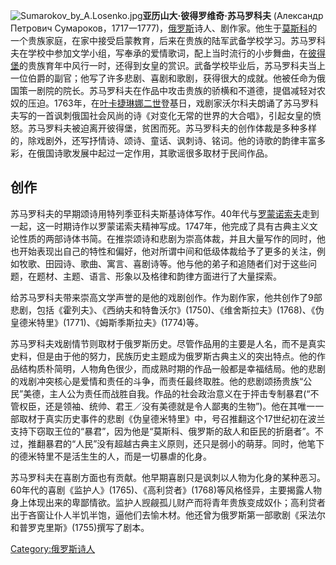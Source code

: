 [[File:Sumarokov_by_A.Losenko.jpg|right]]'''亚历山大·彼得罗维奇·苏马罗科夫'''  (Александр Петрович Сумароков，1717一1777)，[[俄罗斯|俄罗斯]]诗人、剧作家。他生于[[莫斯科|莫斯科]]的一个贵族家庭，在家中接受启蒙教育，后来在贵族的陆军武备学校学习。苏马罗科夫在学校中参加文学小组，写奉承的爱情歌词，配上当时流行的小步舞曲，在[[彼得堡|彼得堡]]的贵族育年中风行一时，还得到女皇的赏识。武备学校毕业后，苏马罗科夫当上一位伯爵的副官；他写了许多悲剧、喜剧和歌剧，获得很大的成就。他被任命为俄国策一剧院的院长。苏马罗科夫在作品中攻击贵族的骄横和不道德，提倡减轻对农奴的压迫。1763年，在[[叶卡捷琳娜二世|叶卡捷琳娜二世]]登基日，戏剧家沃尔科夫朗诵了苏马罗科夫写的一首讽刺俄国社会风尚的诗《对变化无常的世界的大合唱》，引起女皇的愤怒。苏马罗料夫被迫离开彼得堡，贫困而死。苏马罗科夫的创作体裁是多种多样的，除戏剧外，还写抒情诗、颂诗、童话、讽刺诗、铭词。他的诗歌的韵律丰富多彩，在俄国诗歌发展中起过一定作用，其歌谣很多取材于民间作品。

==创作==
苏马罗科夫的早期颂诗用特列季亚科夫斯基诗体写作。40年代与[[罗蒙诺索夫|罗蒙诺索夫]]走到一起，这一时期诗作以罗蒙诺索夫精神写成。1747年，他完成了具有古典主义文论性质的两部诗体书简。在推崇颂诗和悲剧为崇高体裁，并且大量写作的同时，他也开始表现出自己的特性和偏好，他对所谓中间和低级体裁给予了更多的关注，例如牧歌、田园诗、歌曲、寓言、喜剧诗等。他与他的弟子和追随者们对于这些问题，在题材、主题、语言、形象以及格律和韵律方面进行了大量探索。

给苏马罗科夫带来崇高文学声誉的是他的戏剧创作。作为剧作家，他共创作了9部悲剧，包括《霍列夫》、《西纳夫和特鲁沃尔》(1750)、《维舍斯拉夫》(1768)、《伪皇德米特里》(1771)、《姆斯季斯拉夫》(1774)等。

苏马罗科夫戏剧情节则取材于俄罗斯历史。尽管作品用的主要是人名，而不是真实史料，但是由于他的努力，民族历史主题成为俄罗斯古典主义的突出特点。他的作品结构质朴简明，人物角色很少，而成熟时期的作品一般都是幸福结局。他的悲剧的戏剧冲突核心是爱情和责任的斗争，而责任最终取胜。他的悲剧颂扬贵族“公民”美德，主人公为责任而战胜自我。作品的社会政治意义在于抨击专制暴君(“不管权臣，还是领袖、统帅、君王／没有美德就是令人鄙夷的生物”)。他在其唯一一部取材于真实历史事件的悲剧《伪皇德米特里》中，号召推翻这个17世纪初在波兰支持下窃取王位的“暴君”，因为他是“莫斯科、俄罗斯的敌人和臣民的折磨者”。不过，推翻暴君的“人民”没有超越古典主义原则，还只是弱小的萌芽。同时，他笔下的德米特里不是活生生的人，而是一切暴虐的化身。

苏马罗科夫在喜剧方面也有贡献。他早期喜剧只是讽刺以人物为化身的某种恶习。60年代的喜剧《监护人》(1765)、《高利贷者》(1768)等风格怪异，主要揭露人物身上体现出来的卑鄙情欲。监护人觊觎孤儿财产而将青年贵族变成奴仆；高利贷者出于吝窗让仆人半饥半饱，逼他们去愉木材。他还曾为俄罗斯第一部歌剧《采法尔和普罗克里斯》(1755)撰写了剧本。
{{Authority control}}
[[Category:俄罗斯诗人|Category:俄罗斯诗人]]